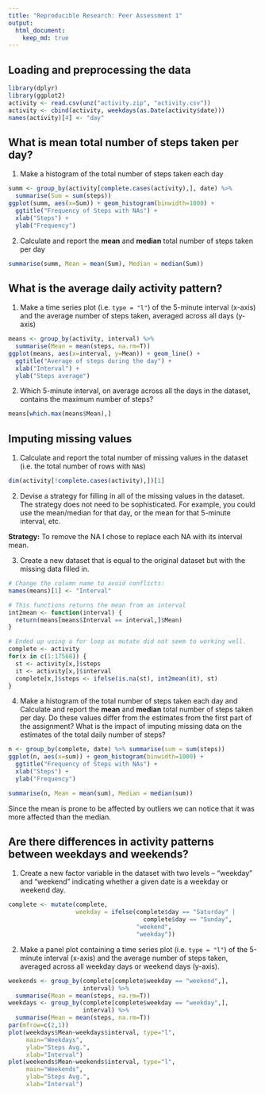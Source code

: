 ```yaml
---
title: "Reproducible Research: Peer Assessment 1"
output: 
  html_document:
    keep_md: true
---
```



## Loading and preprocessing the data

```R
library(dplyr)
library(ggplot2)
activity <- read.csv(unz("activity.zip", "activity.csv"))
activity <- cbind(activity, weekdays(as.Date(activity$date)))
names(activity)[4] <- "day"

```

## What is mean total number of steps taken per day?


1. Make a histogram of the total number of steps taken each day


```R
summ <- group_by(activity[complete.cases(activity),], date) %>% 
  summarise(Sum = sum(steps))
ggplot(summ, aes(x=Sum)) + geom_histogram(binwidth=1000) +
  ggtitle("Frequency of Steps with NAs") +
  xlab("Steps") +
  ylab("Frequency")
```

2. Calculate and report the **mean** and **median** total number of steps taken per day

```R
summarise(summ, Mean = mean(Sum), Median = median(Sum))
```

## What is the average daily activity pattern?

1. Make a time series plot (i.e. `type = "l"`) of the 5-minute interval (x-axis) and the average number of steps taken, averaged across all days (y-axis)

```R
means <- group_by(activity, interval) %>% 
  summarise(Mean = mean(steps, na.rm=T))
ggplot(means, aes(x=interval, y=Mean)) + geom_line() +
  ggtitle("Average of steps during the day") +
  xlab("Interval") +
  ylab("Steps average")
```

2. Which 5-minute interval, on average across all the days in the dataset, contains the maximum number of steps?

```R
means[which.max(means$Mean),]
```
## Imputing missing values

1. Calculate and report the total number of missing values in the dataset (i.e. the total number of rows with `NA`s)

```R
dim(activity[!complete.cases(activity),])[1]
```

2. Devise a strategy for filling in all of the missing values in the dataset. The strategy does not need to be sophisticated. For example, you could use the mean/median for that day, or the mean for that 5-minute interval, etc.
  
**Strategy:** To remove the NA I chose to replace each NA with its interval mean.

3. Create a new dataset that is equal to the original dataset but with the missing data filled in.

```R

# Change the column name to avoid conflicts:
names(means)[1] <- "Interval"

# This functions returns the mean from an interval
int2mean <- function(interval) {
  return(means[means$Interval == interval,]$Mean)
}

# Ended up using a for loop as mutate did not seem to working well.
complete <- activity
for(x in c(1:17568)) {
  st <- activity[x,]$steps
  it <- activity[x,]$interval
  complete[x,]$steps <- ifelse(is.na(st), int2mean(it), st)
}
```


4. Make a histogram of the total number of steps taken each day and Calculate and report the **mean** and **median** total number of steps taken per day. Do these values differ from the estimates from the first part of the assignment? What is the impact of imputing missing data on the estimates of the total daily number of steps?

```R
n <- group_by(complete, date) %>% summarise(sum = sum(steps))
ggplot(n, aes(x=sum)) + geom_histogram(binwidth=1000) +
  ggtitle("Frequency of Steps with NAs") +
  xlab("Steps") +
  ylab("Frequency")

summarise(n, Mean = mean(sum), Median = median(sum))
```

Since the mean is prone to be affected by outliers we can notice that it was more affected than the median.

## Are there differences in activity patterns between weekdays and weekends?

1. Create a new factor variable in the dataset with two levels -- "weekday" and "weekend" indicating whether a given date is a weekday or weekend day.

```R
complete <- mutate(complete, 
                   weekday = ifelse(complete$day == "Saturday" | 
                                      complete$day == "Sunday", 
                                    "weekend", 
                                    "weekday"))
```

2. Make a panel plot containing a time series plot (i.e. `type = "l"`) of the 5-minute interval (x-axis) and the average number of steps taken, averaged across all weekday days or weekend days (y-axis).

```R
weekends <- group_by(complete[complete$weekday == "weekend",], 
                     interval) %>% 
  summarise(Mean = mean(steps, na.rm=T))
weekdays <- group_by(complete[complete$weekday == "weekday",], 
                     interval) %>% 
  summarise(Mean = mean(steps, na.rm=T))
par(mfrow=c(2,1))
plot(weekdays$Mean~weekdays$interval, type="l", 
     main="Weekdays", 
     ylab="Steps Avg.", 
     xlab="Interval")
plot(weekends$Mean~weekends$interval, type="l", 
     main="Weekends", 
     ylab="Steps Avg.", 
     xlab="Interval")
```